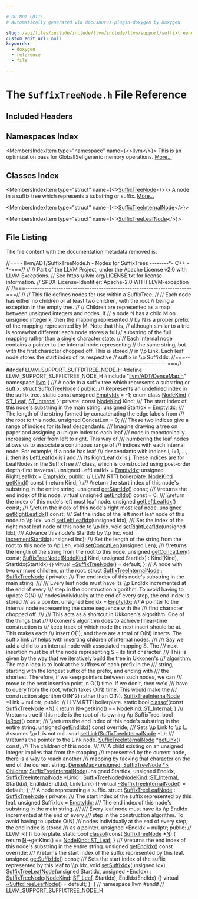 ```yaml
---

# DO NOT EDIT!
# Automatically generated via docusaurus-plugin-doxygen by Doxygen.

slug: /api/files/include/include/llvm/include/llvm/support/suffixtreenode-h
custom_edit_url: null
keywords:
  - doxygen
  - reference
  - file

---
```





# The `SuffixTreeNode.h` File Reference

<DoxygenPage pluginConfig={pluginConfig}>



## Included Headers

<IncludesList>
<IncludesListItem
  filePath="llvm/ADT/DenseMap.h"
  permalink="/docs/api/files/include/include/llvm/include/llvm/adt/densemap-h"
  isLocal="true" />
</IncludesList>

## Namespaces Index

<MembersIndex>

<MembersIndexItem
  type="namespace"
  name={<><a href="/docs/api/namespaces/llvm">llvm</a></>}>
This is an optimization pass for GlobalISel generic memory operations. <a href="/docs/api/namespaces/llvm/#details">More...</a>
</MembersIndexItem>

</MembersIndex>

## Classes Index

<MembersIndex>

<MembersIndexItem
  type="struct"
  name={<><a href="/docs/api/structs/llvm/suffixtreenode">SuffixTreeNode</a></>}>
A node in a suffix tree which represents a substring or suffix. <a href="/docs/api/structs/llvm/suffixtreenode/#details">More...</a>
</MembersIndexItem>

<MembersIndexItem
  type="struct"
  name={<><a href="/docs/api/structs/llvm/suffixtreeinternalnode">SuffixTreeInternalNode</a></>}>
</MembersIndexItem>

<MembersIndexItem
  type="struct"
  name={<><a href="/docs/api/structs/llvm/suffixtreeleafnode">SuffixTreeLeafNode</a></>}>
</MembersIndexItem>

</MembersIndex>


## File Listing

The file content with the documentation metadata removed is:

<ProgramListing>

<Link id="l00001" /><CodeLine lineNumber="1"><Highlight kind="comment">//===- llvm/ADT/SuffixTreeNode.h - Nodes for SuffixTrees --------&#42;- C++ -&#42;-===//</Highlight><Highlight kind="normal"></Highlight></CodeLine>
<Link id="l00002" /><CodeLine lineNumber="2"><Highlight kind="normal"></Highlight><Highlight kind="comment">//</Highlight><Highlight kind="normal"></Highlight></CodeLine>
<Link id="l00003" /><CodeLine lineNumber="3"><Highlight kind="normal"></Highlight><Highlight kind="comment">// Part of the LLVM Project, under the Apache License v2.0 with LLVM Exceptions.</Highlight><Highlight kind="normal"></Highlight></CodeLine>
<Link id="l00004" /><CodeLine lineNumber="4"><Highlight kind="normal"></Highlight><Highlight kind="comment">// See https://llvm.org/LICENSE.txt for license information.</Highlight><Highlight kind="normal"></Highlight></CodeLine>
<Link id="l00005" /><CodeLine lineNumber="5"><Highlight kind="normal"></Highlight><Highlight kind="comment">// SPDX-License-Identifier: Apache-2.0 WITH LLVM-exception</Highlight><Highlight kind="normal"></Highlight></CodeLine>
<Link id="l00006" /><CodeLine lineNumber="6"><Highlight kind="normal"></Highlight><Highlight kind="comment">//</Highlight><Highlight kind="normal"></Highlight></CodeLine>
<Link id="l00007" /><CodeLine lineNumber="7"><Highlight kind="normal"></Highlight><Highlight kind="comment">//===----------------------------------------------------------------------===//</Highlight><Highlight kind="normal"></Highlight></CodeLine>
<Link id="l00008" /><CodeLine lineNumber="8"><Highlight kind="normal"></Highlight><Highlight kind="comment">//</Highlight><Highlight kind="normal"></Highlight></CodeLine>
<Link id="l00009" /><CodeLine lineNumber="9"><Highlight kind="normal"></Highlight><Highlight kind="comment">// This file defines nodes for use within a SuffixTree.</Highlight><Highlight kind="normal"></Highlight></CodeLine>
<Link id="l00010" /><CodeLine lineNumber="10"><Highlight kind="normal"></Highlight><Highlight kind="comment">//</Highlight><Highlight kind="normal"></Highlight></CodeLine>
<Link id="l00011" /><CodeLine lineNumber="11"><Highlight kind="normal"></Highlight><Highlight kind="comment">// Each node has either no children or at least two children, with the root</Highlight><Highlight kind="normal"></Highlight></CodeLine>
<Link id="l00012" /><CodeLine lineNumber="12"><Highlight kind="normal"></Highlight><Highlight kind="comment">// being a exception in the empty tree.</Highlight><Highlight kind="normal"></Highlight></CodeLine>
<Link id="l00013" /><CodeLine lineNumber="13"><Highlight kind="normal"></Highlight><Highlight kind="comment">//</Highlight><Highlight kind="normal"></Highlight></CodeLine>
<Link id="l00014" /><CodeLine lineNumber="14"><Highlight kind="normal"></Highlight><Highlight kind="comment">// Children are represented as a map between unsigned integers and nodes. If</Highlight><Highlight kind="normal"></Highlight></CodeLine>
<Link id="l00015" /><CodeLine lineNumber="15"><Highlight kind="normal"></Highlight><Highlight kind="comment">// a node N has a child M on unsigned integer k, then the mapping represented</Highlight><Highlight kind="normal"></Highlight></CodeLine>
<Link id="l00016" /><CodeLine lineNumber="16"><Highlight kind="normal"></Highlight><Highlight kind="comment">// by N is a proper prefix of the mapping represented by M. Note that this,</Highlight><Highlight kind="normal"></Highlight></CodeLine>
<Link id="l00017" /><CodeLine lineNumber="17"><Highlight kind="normal"></Highlight><Highlight kind="comment">// although similar to a trie is somewhat different: each node stores a full</Highlight><Highlight kind="normal"></Highlight></CodeLine>
<Link id="l00018" /><CodeLine lineNumber="18"><Highlight kind="normal"></Highlight><Highlight kind="comment">// substring of the full mapping rather than a single character state.</Highlight><Highlight kind="normal"></Highlight></CodeLine>
<Link id="l00019" /><CodeLine lineNumber="19"><Highlight kind="normal"></Highlight><Highlight kind="comment">//</Highlight><Highlight kind="normal"></Highlight></CodeLine>
<Link id="l00020" /><CodeLine lineNumber="20"><Highlight kind="normal"></Highlight><Highlight kind="comment">// Each internal node contains a pointer to the internal node representing</Highlight><Highlight kind="normal"></Highlight></CodeLine>
<Link id="l00021" /><CodeLine lineNumber="21"><Highlight kind="normal"></Highlight><Highlight kind="comment">// the same string, but with the first character chopped off. This is stored</Highlight><Highlight kind="normal"></Highlight></CodeLine>
<Link id="l00022" /><CodeLine lineNumber="22"><Highlight kind="normal"></Highlight><Highlight kind="comment">// in \\p Link. Each leaf node stores the start index of its respective</Highlight><Highlight kind="normal"></Highlight></CodeLine>
<Link id="l00023" /><CodeLine lineNumber="23"><Highlight kind="normal"></Highlight><Highlight kind="comment">// suffix in \\p SuffixIdx.</Highlight><Highlight kind="normal"></Highlight></CodeLine>
<Link id="l00024" /><CodeLine lineNumber="24"><Highlight kind="normal"></Highlight><Highlight kind="comment">//===----------------------------------------------------------------------===//</Highlight><Highlight kind="normal"></Highlight></CodeLine>
<Link id="l00025" /><CodeLine lineNumber="25"><Highlight kind="normal"></Highlight></CodeLine>
<Link id="l00026" /><CodeLine lineNumber="26"><Highlight kind="normal"></Highlight><Highlight kind="preprocessor">#ifndef LLVM&#95;SUPPORT&#95;SUFFIXTREE&#95;NODE&#95;H</Highlight><Highlight kind="normal"></Highlight></CodeLine>
<Link id="l00027" /><CodeLine lineNumber="27"><Highlight kind="normal"></Highlight><Highlight kind="preprocessor">#define LLVM&#95;SUPPORT&#95;SUFFIXTREE&#95;NODE&#95;H</Highlight><Highlight kind="normal"></Highlight></CodeLine>
<Link id="l00028" /><CodeLine lineNumber="28"><Highlight kind="normal"></Highlight><Highlight kind="preprocessor">#include &quot;<a href="/docs/api/files/include/include/llvm/include/llvm/adt/densemap-h">llvm/ADT/DenseMap.h</a>&quot;</Highlight><Highlight kind="normal"></Highlight></CodeLine>
<Link id="l00029" /><CodeLine lineNumber="29"><Highlight kind="normal"></Highlight></CodeLine>
<Link id="l00030" /><CodeLine lineNumber="30"><Highlight kind="normal"></Highlight><Highlight kind="keyword">namespace </Highlight><Highlight kind="normal"><a href="/docs/api/namespaces/llvm">llvm</a> &#123;</Highlight></CodeLine>
<Link id="l00031" /><CodeLine lineNumber="31"><Highlight kind="normal"></Highlight><Highlight kind="comment"></Highlight></CodeLine>
<Link id="l00032" /><CodeLine lineNumber="32"><Highlight kind="comment">/// A node in a suffix tree which represents a substring or suffix.</Highlight><Highlight kind="normal"></Highlight></CodeLine>
<Link id="l00033" /><CodeLine lineNumber="33" lineLink="/docs/api/structs/llvm/suffixtreenode"><Highlight kind="normal"></Highlight><Highlight kind="keyword">struct </Highlight><Highlight kind="normal"><a href="/docs/api/structs/llvm/suffixtreenode/#a81101451dd797327456c73527a6e440b">SuffixTreeNode</a> &#123;</Highlight></CodeLine>
<Link id="l00034" /><CodeLine lineNumber="34"><Highlight kind="normal"></Highlight><Highlight kind="keyword">public</Highlight><Highlight kind="normal">:</Highlight><Highlight kind="comment"></Highlight></CodeLine>
<Link id="l00035" /><CodeLine lineNumber="35"><Highlight kind="comment">  /// Represents an undefined index in the suffix tree.</Highlight><Highlight kind="normal"></Highlight></CodeLine>
<Link id="l00036" /><CodeLine lineNumber="36" lineLink="/docs/api/structs/llvm/suffixtreenode/#a9038deca521822084ac798637368c94e"><Highlight kind="normal">  </Highlight><Highlight kind="keyword">static</Highlight><Highlight kind="normal"> </Highlight><Highlight kind="keyword">const</Highlight><Highlight kind="normal"> </Highlight><Highlight kind="keywordtype">unsigned</Highlight><Highlight kind="normal"> <a href="/docs/api/structs/llvm/suffixtreenode/#a9038deca521822084ac798637368c94e">EmptyIdx</a> = -1;</Highlight></CodeLine>
<Link id="l00037" /><CodeLine lineNumber="37" lineLink="/docs/api/structs/llvm/suffixtreenode/#add485021cba74f84f545a03c2deb6db3"><Highlight kind="normal">  </Highlight><Highlight kind="keyword">enum class</Highlight><Highlight kind="normal"> <a href="/docs/api/structs/llvm/suffixtreenode/#add485021cba74f84f545a03c2deb6db3">NodeKind</a> &#123; <a href="/docs/api/structs/llvm/suffixtreenode/#add485021cba74f84f545a03c2deb6db3ad1b1b9b5c752b94811f35b42dd4f48fe">ST&#95;Leaf</a>, <a href="/docs/api/structs/llvm/suffixtreenode/#add485021cba74f84f545a03c2deb6db3a1c5cd656d7af113d4cb72dc8046dc1ad">ST&#95;Internal</a> &#125;;</Highlight></CodeLine>
<Link id="l00038" /><CodeLine lineNumber="38"><Highlight kind="normal"></Highlight></CodeLine>
<Link id="l00039" /><CodeLine lineNumber="39"><Highlight kind="normal"></Highlight><Highlight kind="keyword">private</Highlight><Highlight kind="normal">:</Highlight></CodeLine>
<Link id="l00040" /><CodeLine lineNumber="40"><Highlight kind="normal">  </Highlight><Highlight kind="keyword">const</Highlight><Highlight kind="normal"> <a href="/docs/api/structs/nodekind">NodeKind</a> Kind;</Highlight></CodeLine>
<Link id="l00041" /><CodeLine lineNumber="41"><Highlight kind="normal"></Highlight><Highlight kind="comment"></Highlight></CodeLine>
<Link id="l00042" /><CodeLine lineNumber="42"><Highlight kind="comment">  /// The start index of this node&#39;s substring in the main string.</Highlight><Highlight kind="normal"></Highlight></CodeLine>
<Link id="l00043" /><CodeLine lineNumber="43"><Highlight kind="normal">  </Highlight><Highlight kind="keywordtype">unsigned</Highlight><Highlight kind="normal"> StartIdx = <a href="/docs/api/structs/llvm/suffixtreenode/#a9038deca521822084ac798637368c94e">EmptyIdx</a>;</Highlight></CodeLine>
<Link id="l00044" /><CodeLine lineNumber="44"><Highlight kind="normal"></Highlight><Highlight kind="comment"></Highlight></CodeLine>
<Link id="l00045" /><CodeLine lineNumber="45"><Highlight kind="comment">  /// The length of the string formed by concatenating the edge labels from</Highlight></CodeLine>
<Link id="l00046" /><CodeLine lineNumber="46"><Highlight kind="comment">  /// the root to this node.</Highlight><Highlight kind="normal"></Highlight></CodeLine>
<Link id="l00047" /><CodeLine lineNumber="47"><Highlight kind="normal">  </Highlight><Highlight kind="keywordtype">unsigned</Highlight><Highlight kind="normal"> ConcatLen = 0;</Highlight></CodeLine>
<Link id="l00048" /><CodeLine lineNumber="48"><Highlight kind="normal"></Highlight><Highlight kind="comment"></Highlight></CodeLine>
<Link id="l00049" /><CodeLine lineNumber="49"><Highlight kind="comment">  /// These two indices give a range of indices for its leaf descendants.</Highlight></CodeLine>
<Link id="l00050" /><CodeLine lineNumber="50"><Highlight kind="comment">  /// Imagine drawing a tree on paper and assigning a unique index to each leaf</Highlight></CodeLine>
<Link id="l00051" /><CodeLine lineNumber="51"><Highlight kind="comment">  /// node in monotonically increasing order from left to right. This way of</Highlight></CodeLine>
<Link id="l00052" /><CodeLine lineNumber="52"><Highlight kind="comment">  /// numbering the leaf nodes allows us to associate a continuous range of</Highlight></CodeLine>
<Link id="l00053" /><CodeLine lineNumber="53"><Highlight kind="comment">  /// indices with each internal node. For example, if a node has leaf</Highlight></CodeLine>
<Link id="l00054" /><CodeLine lineNumber="54"><Highlight kind="comment">  /// descendants with indices i, i+1, ..., j, then its LeftLeafIdx is i and</Highlight></CodeLine>
<Link id="l00055" /><CodeLine lineNumber="55"><Highlight kind="comment">  /// its RightLeafIdx is j. These indices are for LeafNodes in the SuffixTree</Highlight></CodeLine>
<Link id="l00056" /><CodeLine lineNumber="56"><Highlight kind="comment">  /// class, which is constructed using post-order depth-first traversal.</Highlight><Highlight kind="normal"></Highlight></CodeLine>
<Link id="l00057" /><CodeLine lineNumber="57"><Highlight kind="normal">  </Highlight><Highlight kind="keywordtype">unsigned</Highlight><Highlight kind="normal"> LeftLeafIdx = <a href="/docs/api/structs/llvm/suffixtreenode/#a9038deca521822084ac798637368c94e">EmptyIdx</a>;</Highlight></CodeLine>
<Link id="l00058" /><CodeLine lineNumber="58"><Highlight kind="normal">  </Highlight><Highlight kind="keywordtype">unsigned</Highlight><Highlight kind="normal"> RightLeafIdx = <a href="/docs/api/structs/llvm/suffixtreenode/#a9038deca521822084ac798637368c94e">EmptyIdx</a>;</Highlight></CodeLine>
<Link id="l00059" /><CodeLine lineNumber="59"><Highlight kind="normal"></Highlight></CodeLine>
<Link id="l00060" /><CodeLine lineNumber="60"><Highlight kind="normal"></Highlight><Highlight kind="keyword">public</Highlight><Highlight kind="normal">:</Highlight></CodeLine>
<Link id="l00061" /><CodeLine lineNumber="61"><Highlight kind="normal">  </Highlight><Highlight kind="comment">// LLVM RTTI boilerplate.</Highlight><Highlight kind="normal"></Highlight></CodeLine>
<Link id="l00062" /><CodeLine lineNumber="62" lineLink="/docs/api/structs/llvm/suffixtreenode/#a29aabba4cb1896a6fe8105e057f01d91"><Highlight kind="normal">  <a href="/docs/api/structs/llvm/suffixtreenode/#add485021cba74f84f545a03c2deb6db3">NodeKind</a> <a href="/docs/api/structs/llvm/suffixtreenode/#a29aabba4cb1896a6fe8105e057f01d91">getKind</a>()</Highlight><Highlight kind="keyword"> const </Highlight><Highlight kind="normal">&#123; </Highlight><Highlight kind="keywordflow">return</Highlight><Highlight kind="normal"> Kind; &#125;</Highlight></CodeLine>
<Link id="l00063" /><CodeLine lineNumber="63"><Highlight kind="normal"></Highlight><Highlight kind="comment"></Highlight></CodeLine>
<Link id="l00064" /><CodeLine lineNumber="64"><Highlight kind="comment">  /// \\return the start index of this node&#39;s substring in the entire string.</Highlight><Highlight kind="normal"></Highlight></CodeLine>
<Link id="l00065" /><CodeLine lineNumber="65"><Highlight kind="normal">  </Highlight><Highlight kind="keywordtype">unsigned</Highlight><Highlight kind="normal"> <a href="/docs/api/structs/llvm/suffixtreenode/#a9275db494732cf0988a1547c93420de2">getStartIdx</a>() </Highlight><Highlight kind="keyword">const</Highlight><Highlight kind="normal">;</Highlight></CodeLine>
<Link id="l00066" /><CodeLine lineNumber="66"><Highlight kind="normal"></Highlight><Highlight kind="comment"></Highlight></CodeLine>
<Link id="l00067" /><CodeLine lineNumber="67"><Highlight kind="comment">  /// \\returns the end index of this node.</Highlight><Highlight kind="normal"></Highlight></CodeLine>
<Link id="l00068" /><CodeLine lineNumber="68" lineLink="/docs/api/structs/llvm/suffixtreenode/#ad90024f4af921f97f605e44d44ce9f75"><Highlight kind="normal">  </Highlight><Highlight kind="keyword">virtual</Highlight><Highlight kind="normal"> </Highlight><Highlight kind="keywordtype">unsigned</Highlight><Highlight kind="normal"> <a href="/docs/api/structs/llvm/suffixtreenode/#ad90024f4af921f97f605e44d44ce9f75">getEndIdx</a>() </Highlight><Highlight kind="keyword">const</Highlight><Highlight kind="normal"> = 0;</Highlight></CodeLine>
<Link id="l00069" /><CodeLine lineNumber="69"><Highlight kind="normal"></Highlight><Highlight kind="comment"></Highlight></CodeLine>
<Link id="l00070" /><CodeLine lineNumber="70"><Highlight kind="comment">  /// \\return the index of this node&#39;s left most leaf node.</Highlight><Highlight kind="normal"></Highlight></CodeLine>
<Link id="l00071" /><CodeLine lineNumber="71"><Highlight kind="normal">  </Highlight><Highlight kind="keywordtype">unsigned</Highlight><Highlight kind="normal"> <a href="/docs/api/structs/llvm/suffixtreenode/#a313f5d2a493bd19ab5f45bb7bc75ec1b">getLeftLeafIdx</a>() </Highlight><Highlight kind="keyword">const</Highlight><Highlight kind="normal">;</Highlight></CodeLine>
<Link id="l00072" /><CodeLine lineNumber="72"><Highlight kind="normal"></Highlight><Highlight kind="comment"></Highlight></CodeLine>
<Link id="l00073" /><CodeLine lineNumber="73"><Highlight kind="comment">  /// \\return the index of this node&#39;s right most leaf node.</Highlight><Highlight kind="normal"></Highlight></CodeLine>
<Link id="l00074" /><CodeLine lineNumber="74"><Highlight kind="normal">  </Highlight><Highlight kind="keywordtype">unsigned</Highlight><Highlight kind="normal"> <a href="/docs/api/structs/llvm/suffixtreenode/#a746c7e9598d369801d5d5de0bc9797ff">getRightLeafIdx</a>() </Highlight><Highlight kind="keyword">const</Highlight><Highlight kind="normal">;</Highlight></CodeLine>
<Link id="l00075" /><CodeLine lineNumber="75"><Highlight kind="normal"></Highlight><Highlight kind="comment"></Highlight></CodeLine>
<Link id="l00076" /><CodeLine lineNumber="76"><Highlight kind="comment">  /// Set the index of the left most leaf node of this node to \\p Idx.</Highlight><Highlight kind="normal"></Highlight></CodeLine>
<Link id="l00077" /><CodeLine lineNumber="77"><Highlight kind="normal">  </Highlight><Highlight kind="keywordtype">void</Highlight><Highlight kind="normal"> <a href="/docs/api/structs/llvm/suffixtreenode/#abb4b3d19d24fb4fbc75f79f39b2e1d1d">setLeftLeafIdx</a>(</Highlight><Highlight kind="keywordtype">unsigned</Highlight><Highlight kind="normal"> Idx);</Highlight></CodeLine>
<Link id="l00078" /><CodeLine lineNumber="78"><Highlight kind="normal"></Highlight><Highlight kind="comment"></Highlight></CodeLine>
<Link id="l00079" /><CodeLine lineNumber="79"><Highlight kind="comment">  /// Set the index of the right most leaf node of this node to \\p Idx.</Highlight><Highlight kind="normal"></Highlight></CodeLine>
<Link id="l00080" /><CodeLine lineNumber="80"><Highlight kind="normal">  </Highlight><Highlight kind="keywordtype">void</Highlight><Highlight kind="normal"> <a href="/docs/api/structs/llvm/suffixtreenode/#a7a4339e85622b27800a2377f11bac448">setRightLeafIdx</a>(</Highlight><Highlight kind="keywordtype">unsigned</Highlight><Highlight kind="normal"> Idx);</Highlight></CodeLine>
<Link id="l00081" /><CodeLine lineNumber="81"><Highlight kind="normal"></Highlight><Highlight kind="comment"></Highlight></CodeLine>
<Link id="l00082" /><CodeLine lineNumber="82"><Highlight kind="comment">  /// Advance this node&#39;s StartIdx by \\p Inc.</Highlight><Highlight kind="normal"></Highlight></CodeLine>
<Link id="l00083" /><CodeLine lineNumber="83"><Highlight kind="normal">  </Highlight><Highlight kind="keywordtype">void</Highlight><Highlight kind="normal"> <a href="/docs/api/structs/llvm/suffixtreenode/#a0d2939d64e268faf36ff88c09d1a59ec">incrementStartIdx</a>(</Highlight><Highlight kind="keywordtype">unsigned</Highlight><Highlight kind="normal"> Inc);</Highlight></CodeLine>
<Link id="l00084" /><CodeLine lineNumber="84"><Highlight kind="normal"></Highlight><Highlight kind="comment"></Highlight></CodeLine>
<Link id="l00085" /><CodeLine lineNumber="85"><Highlight kind="comment">  /// Set the length of the string from the root to this node to \\p Len.</Highlight><Highlight kind="normal"></Highlight></CodeLine>
<Link id="l00086" /><CodeLine lineNumber="86"><Highlight kind="normal">  </Highlight><Highlight kind="keywordtype">void</Highlight><Highlight kind="normal"> <a href="/docs/api/structs/llvm/suffixtreenode/#a2a059f8fe4042aa575b538abdb731392">setConcatLen</a>(</Highlight><Highlight kind="keywordtype">unsigned</Highlight><Highlight kind="normal"> Len);</Highlight></CodeLine>
<Link id="l00087" /><CodeLine lineNumber="87"><Highlight kind="normal"></Highlight><Highlight kind="comment"></Highlight></CodeLine>
<Link id="l00088" /><CodeLine lineNumber="88"><Highlight kind="comment">  /// \\returns the length of the string from the root to this node.</Highlight><Highlight kind="normal"></Highlight></CodeLine>
<Link id="l00089" /><CodeLine lineNumber="89"><Highlight kind="normal">  </Highlight><Highlight kind="keywordtype">unsigned</Highlight><Highlight kind="normal"> <a href="/docs/api/structs/llvm/suffixtreenode/#a8223ad595580e9b1004f565a43ba4c20">getConcatLen</a>() </Highlight><Highlight kind="keyword">const</Highlight><Highlight kind="normal">;</Highlight></CodeLine>
<Link id="l00090" /><CodeLine lineNumber="90"><Highlight kind="normal"></Highlight></CodeLine>
<Link id="l00091" /><CodeLine lineNumber="91" lineLink="/docs/api/structs/llvm/suffixtreenode/#a81101451dd797327456c73527a6e440b"><Highlight kind="normal">  <a href="/docs/api/structs/llvm/suffixtreenode/#a81101451dd797327456c73527a6e440b">SuffixTreeNode</a>(<a href="/docs/api/structs/llvm/suffixtreenode/#add485021cba74f84f545a03c2deb6db3">NodeKind</a> Kind, </Highlight><Highlight kind="keywordtype">unsigned</Highlight><Highlight kind="normal"> StartIdx)</Highlight></CodeLine>
<Link id="l00092" /><CodeLine lineNumber="92"><Highlight kind="normal">      : Kind(Kind), StartIdx(StartIdx) &#123;&#125;</Highlight></CodeLine>
<Link id="l00093" /><CodeLine lineNumber="93" lineLink="/docs/api/structs/llvm/suffixtreenode/#a67c39a86a8a3f647d11979a1673a5df5"><Highlight kind="normal">  </Highlight><Highlight kind="keyword">virtual</Highlight><Highlight kind="normal"> <a href="/docs/api/structs/llvm/suffixtreenode/#a67c39a86a8a3f647d11979a1673a5df5">~SuffixTreeNode</a>() = </Highlight><Highlight kind="keywordflow">default</Highlight><Highlight kind="normal">;</Highlight></CodeLine>
<Link id="l00094" /><CodeLine lineNumber="94"><Highlight kind="normal">&#125;;</Highlight></CodeLine>
<Link id="l00095" /><CodeLine lineNumber="95"><Highlight kind="normal"></Highlight></CodeLine>
<Link id="l00096" /><CodeLine lineNumber="96"><Highlight kind="normal"></Highlight><Highlight kind="comment">// A node with two or more children, or the root.</Highlight><Highlight kind="normal"></Highlight></CodeLine>
<Link id="l00097" /><CodeLine lineNumber="97" lineLink="/docs/api/structs/llvm/suffixtreeinternalnode"><Highlight kind="normal"></Highlight><Highlight kind="keyword">struct </Highlight><Highlight kind="normal"><a href="/docs/api/structs/llvm/suffixtreeinternalnode/#aee4f3eefe02d5d475ffb06b54b7da9ed">SuffixTreeInternalNode</a> : <a href="/docs/api/structs/llvm/suffixtreenode/#a81101451dd797327456c73527a6e440b">SuffixTreeNode</a> &#123;</Highlight></CodeLine>
<Link id="l00098" /><CodeLine lineNumber="98"><Highlight kind="normal"></Highlight><Highlight kind="keyword">private</Highlight><Highlight kind="normal">:</Highlight><Highlight kind="comment"></Highlight></CodeLine>
<Link id="l00099" /><CodeLine lineNumber="99"><Highlight kind="comment">  /// The end index of this node&#39;s substring in the main string.</Highlight></CodeLine>
<Link id="l00100" /><CodeLine lineNumber="100"><Highlight kind="comment">  ///</Highlight></CodeLine>
<Link id="l00101" /><CodeLine lineNumber="101"><Highlight kind="comment">  /// Every leaf node must have its \\p EndIdx incremented at the end of every</Highlight></CodeLine>
<Link id="l00102" /><CodeLine lineNumber="102"><Highlight kind="comment">  /// step in the construction algorithm. To avoid having to update O(N)</Highlight></CodeLine>
<Link id="l00103" /><CodeLine lineNumber="103"><Highlight kind="comment">  /// nodes individually at the end of every step, the end index is stored</Highlight></CodeLine>
<Link id="l00104" /><CodeLine lineNumber="104"><Highlight kind="comment">  /// as a pointer.</Highlight><Highlight kind="normal"></Highlight></CodeLine>
<Link id="l00105" /><CodeLine lineNumber="105"><Highlight kind="normal">  </Highlight><Highlight kind="keywordtype">unsigned</Highlight><Highlight kind="normal"> EndIdx = <a href="/docs/api/structs/llvm/suffixtreenode/#a9038deca521822084ac798637368c94e">EmptyIdx</a>;</Highlight></CodeLine>
<Link id="l00106" /><CodeLine lineNumber="106"><Highlight kind="normal"></Highlight><Highlight kind="comment"></Highlight></CodeLine>
<Link id="l00107" /><CodeLine lineNumber="107"><Highlight kind="comment">  /// A pointer to the internal node representing the same sequence with the</Highlight></CodeLine>
<Link id="l00108" /><CodeLine lineNumber="108"><Highlight kind="comment">  /// first character chopped off.</Highlight></CodeLine>
<Link id="l00109" /><CodeLine lineNumber="109"><Highlight kind="comment">  ///</Highlight></CodeLine>
<Link id="l00110" /><CodeLine lineNumber="110"><Highlight kind="comment">  /// This acts as a shortcut in Ukkonen&#39;s algorithm. One of the things that</Highlight></CodeLine>
<Link id="l00111" /><CodeLine lineNumber="111"><Highlight kind="comment">  /// Ukkonen&#39;s algorithm does to achieve linear-time construction is</Highlight></CodeLine>
<Link id="l00112" /><CodeLine lineNumber="112"><Highlight kind="comment">  /// keep track of which node the next insert should be at. This makes each</Highlight></CodeLine>
<Link id="l00113" /><CodeLine lineNumber="113"><Highlight kind="comment">  /// insert O(1), and there are a total of O(N) inserts. The suffix link</Highlight></CodeLine>
<Link id="l00114" /><CodeLine lineNumber="114"><Highlight kind="comment">  /// helps with inserting children of internal nodes.</Highlight></CodeLine>
<Link id="l00115" /><CodeLine lineNumber="115"><Highlight kind="comment">  ///</Highlight></CodeLine>
<Link id="l00116" /><CodeLine lineNumber="116"><Highlight kind="comment">  /// Say we add a child to an internal node with associated mapping S. The</Highlight></CodeLine>
<Link id="l00117" /><CodeLine lineNumber="117"><Highlight kind="comment">  /// next insertion must be at the node representing S - its first character.</Highlight></CodeLine>
<Link id="l00118" /><CodeLine lineNumber="118"><Highlight kind="comment">  /// This is given by the way that we iteratively build the tree in Ukkonen&#39;s</Highlight></CodeLine>
<Link id="l00119" /><CodeLine lineNumber="119"><Highlight kind="comment">  /// algorithm. The main idea is to look at the suffixes of each prefix in the</Highlight></CodeLine>
<Link id="l00120" /><CodeLine lineNumber="120"><Highlight kind="comment">  /// string, starting with the longest suffix of the prefix, and ending with</Highlight></CodeLine>
<Link id="l00121" /><CodeLine lineNumber="121"><Highlight kind="comment">  /// the shortest. Therefore, if we keep pointers between such nodes, we can</Highlight></CodeLine>
<Link id="l00122" /><CodeLine lineNumber="122"><Highlight kind="comment">  /// move to the next insertion point in O(1) time. If we don&#39;t, then we&#39;d</Highlight></CodeLine>
<Link id="l00123" /><CodeLine lineNumber="123"><Highlight kind="comment">  /// have to query from the root, which takes O(N) time. This would make the</Highlight></CodeLine>
<Link id="l00124" /><CodeLine lineNumber="124"><Highlight kind="comment">  /// construction algorithm O(N^2) rather than O(N).</Highlight><Highlight kind="normal"></Highlight></CodeLine>
<Link id="l00125" /><CodeLine lineNumber="125"><Highlight kind="normal">  <a href="/docs/api/structs/llvm/suffixtreeinternalnode/#aee4f3eefe02d5d475ffb06b54b7da9ed">SuffixTreeInternalNode</a> &#42;Link = </Highlight><Highlight kind="keyword">nullptr</Highlight><Highlight kind="normal">;</Highlight></CodeLine>
<Link id="l00126" /><CodeLine lineNumber="126"><Highlight kind="normal"></Highlight></CodeLine>
<Link id="l00127" /><CodeLine lineNumber="127"><Highlight kind="normal"></Highlight><Highlight kind="keyword">public</Highlight><Highlight kind="normal">:</Highlight></CodeLine>
<Link id="l00128" /><CodeLine lineNumber="128"><Highlight kind="normal">  </Highlight><Highlight kind="comment">// LLVM RTTI boilerplate.</Highlight><Highlight kind="normal"></Highlight></CodeLine>
<Link id="l00129" /><CodeLine lineNumber="129" lineLink="/docs/api/structs/llvm/suffixtreeinternalnode/#a945ed42e87aca83910a3f79960d00eb7"><Highlight kind="normal">  </Highlight><Highlight kind="keyword">static</Highlight><Highlight kind="normal"> </Highlight><Highlight kind="keywordtype">bool</Highlight><Highlight kind="normal"> <a href="/docs/api/structs/llvm/suffixtreeinternalnode/#a945ed42e87aca83910a3f79960d00eb7">classof</a>(</Highlight><Highlight kind="keyword">const</Highlight><Highlight kind="normal"> <a href="/docs/api/structs/llvm/suffixtreenode/#a81101451dd797327456c73527a6e440b">SuffixTreeNode</a> &#42;<a href="/docs/api/files/lib/lib/support/regcomp-c/#a0240ac851181b84ac374872dc5434ee4">N</a>) &#123;</Highlight></CodeLine>
<Link id="l00130" /><CodeLine lineNumber="130"><Highlight kind="normal">    </Highlight><Highlight kind="keywordflow">return</Highlight><Highlight kind="normal"> <a href="/docs/api/files/lib/lib/support/regcomp-c/#a0240ac851181b84ac374872dc5434ee4">N</a>-&gt;getKind() == <a href="/docs/api/structs/llvm/suffixtreenode/#add485021cba74f84f545a03c2deb6db3a1c5cd656d7af113d4cb72dc8046dc1ad">NodeKind::ST&#95;Internal</a>;</Highlight></CodeLine>
<Link id="l00131" /><CodeLine lineNumber="131"><Highlight kind="normal">  &#125;</Highlight></CodeLine>
<Link id="l00132" /><CodeLine lineNumber="132"><Highlight kind="normal"></Highlight><Highlight kind="comment"></Highlight></CodeLine>
<Link id="l00133" /><CodeLine lineNumber="133"><Highlight kind="comment">  /// \\returns true if this node is the root of its owning \\p SuffixTree.</Highlight><Highlight kind="normal"></Highlight></CodeLine>
<Link id="l00134" /><CodeLine lineNumber="134"><Highlight kind="normal">  </Highlight><Highlight kind="keywordtype">bool</Highlight><Highlight kind="normal"> <a href="/docs/api/structs/llvm/suffixtreeinternalnode/#a05b664c3b910cb6d5cda2ba6b83b759c">isRoot</a>() </Highlight><Highlight kind="keyword">const</Highlight><Highlight kind="normal">;</Highlight></CodeLine>
<Link id="l00135" /><CodeLine lineNumber="135"><Highlight kind="normal"></Highlight><Highlight kind="comment"></Highlight></CodeLine>
<Link id="l00136" /><CodeLine lineNumber="136"><Highlight kind="comment">  /// \\returns the end index of this node&#39;s substring in the entire string.</Highlight><Highlight kind="normal"></Highlight></CodeLine>
<Link id="l00137" /><CodeLine lineNumber="137"><Highlight kind="normal">  </Highlight><Highlight kind="keywordtype">unsigned</Highlight><Highlight kind="normal"> <a href="/docs/api/structs/llvm/suffixtreeinternalnode/#ac38ddb7b7fb273fb64379c661efaf974">getEndIdx</a>() </Highlight><Highlight kind="keyword">const override</Highlight><Highlight kind="normal">;</Highlight></CodeLine>
<Link id="l00138" /><CodeLine lineNumber="138"><Highlight kind="normal"></Highlight><Highlight kind="comment"></Highlight></CodeLine>
<Link id="l00139" /><CodeLine lineNumber="139"><Highlight kind="comment">  /// Sets \\p Link to \\p L. Assumes \\p L is not null.</Highlight><Highlight kind="normal"></Highlight></CodeLine>
<Link id="l00140" /><CodeLine lineNumber="140"><Highlight kind="normal">  </Highlight><Highlight kind="keywordtype">void</Highlight><Highlight kind="normal"> <a href="/docs/api/structs/llvm/suffixtreeinternalnode/#ae53280c72c15c2777d813369d19d4868">setLink</a>(<a href="/docs/api/structs/llvm/suffixtreeinternalnode">SuffixTreeInternalNode</a> &#42;L);</Highlight></CodeLine>
<Link id="l00141" /><CodeLine lineNumber="141"><Highlight kind="normal"></Highlight><Highlight kind="comment"></Highlight></CodeLine>
<Link id="l00142" /><CodeLine lineNumber="142"><Highlight kind="comment">  /// \\returns the pointer to the Link node.</Highlight><Highlight kind="normal"></Highlight></CodeLine>
<Link id="l00143" /><CodeLine lineNumber="143"><Highlight kind="normal">  <a href="/docs/api/structs/llvm/suffixtreeinternalnode">SuffixTreeInternalNode</a> &#42;<a href="/docs/api/structs/llvm/suffixtreeinternalnode/#aa3ef8294e550ab22ebf4335773828603">getLink</a>() </Highlight><Highlight kind="keyword">const</Highlight><Highlight kind="normal">;</Highlight></CodeLine>
<Link id="l00144" /><CodeLine lineNumber="144"><Highlight kind="normal"></Highlight><Highlight kind="comment"></Highlight></CodeLine>
<Link id="l00145" /><CodeLine lineNumber="145"><Highlight kind="comment">  /// The children of this node.</Highlight></CodeLine>
<Link id="l00146" /><CodeLine lineNumber="146"><Highlight kind="comment">  ///</Highlight></CodeLine>
<Link id="l00147" /><CodeLine lineNumber="147"><Highlight kind="comment">  /// A child existing on an unsigned integer implies that from the mapping</Highlight></CodeLine>
<Link id="l00148" /><CodeLine lineNumber="148"><Highlight kind="comment">  /// represented by the current node, there is a way to reach another</Highlight></CodeLine>
<Link id="l00149" /><CodeLine lineNumber="149"><Highlight kind="comment">  /// mapping by tacking that character on the end of the current string.</Highlight><Highlight kind="normal"></Highlight></CodeLine>
<Link id="l00150" /><CodeLine lineNumber="150" lineLink="/docs/api/structs/llvm/suffixtreeinternalnode/#a244b1a8b6c26960faf2663376005ca7a"><Highlight kind="normal">  <a href="/docs/api/classes/llvm/densemap">DenseMap&lt;unsigned, SuffixTreeNode &#42;&gt;</a> <a href="/docs/api/structs/llvm/suffixtreeinternalnode/#a244b1a8b6c26960faf2663376005ca7a">Children</a>;</Highlight></CodeLine>
<Link id="l00151" /><CodeLine lineNumber="151"><Highlight kind="normal"></Highlight></CodeLine>
<Link id="l00152" /><CodeLine lineNumber="152" lineLink="/docs/api/structs/llvm/suffixtreeinternalnode/#aee4f3eefe02d5d475ffb06b54b7da9ed"><Highlight kind="normal">  <a href="/docs/api/structs/llvm/suffixtreeinternalnode/#aee4f3eefe02d5d475ffb06b54b7da9ed">SuffixTreeInternalNode</a>(</Highlight><Highlight kind="keywordtype">unsigned</Highlight><Highlight kind="normal"> StartIdx, </Highlight><Highlight kind="keywordtype">unsigned</Highlight><Highlight kind="normal"> EndIdx,</Highlight></CodeLine>
<Link id="l00153" /><CodeLine lineNumber="153"><Highlight kind="normal">                         <a href="/docs/api/structs/llvm/suffixtreeinternalnode/#aee4f3eefe02d5d475ffb06b54b7da9ed">SuffixTreeInternalNode</a> &#42;Link)</Highlight></CodeLine>
<Link id="l00154" /><CodeLine lineNumber="154"><Highlight kind="normal">      : <a href="/docs/api/structs/llvm/suffixtreenode/#a81101451dd797327456c73527a6e440b">SuffixTreeNode</a>(<a href="/docs/api/structs/llvm/suffixtreenode/#add485021cba74f84f545a03c2deb6db3">NodeKind</a>::<a href="/docs/api/structs/llvm/suffixtreenode/#add485021cba74f84f545a03c2deb6db3a1c5cd656d7af113d4cb72dc8046dc1ad">ST&#95;Internal</a>, StartIdx), EndIdx(EndIdx),</Highlight></CodeLine>
<Link id="l00155" /><CodeLine lineNumber="155"><Highlight kind="normal">        Link(Link) &#123;&#125;</Highlight></CodeLine>
<Link id="l00156" /><CodeLine lineNumber="156"><Highlight kind="normal"></Highlight></CodeLine>
<Link id="l00157" /><CodeLine lineNumber="157" lineLink="/docs/api/structs/llvm/suffixtreeinternalnode/#a386252d96ddabf55ee27a621cdfaebd8"><Highlight kind="normal">  </Highlight><Highlight kind="keyword">virtual</Highlight><Highlight kind="normal"> <a href="/docs/api/structs/llvm/suffixtreeinternalnode/#a386252d96ddabf55ee27a621cdfaebd8">~SuffixTreeInternalNode</a>() = </Highlight><Highlight kind="keywordflow">default</Highlight><Highlight kind="normal">;</Highlight></CodeLine>
<Link id="l00158" /><CodeLine lineNumber="158"><Highlight kind="normal">&#125;;</Highlight></CodeLine>
<Link id="l00159" /><CodeLine lineNumber="159"><Highlight kind="normal"></Highlight></CodeLine>
<Link id="l00160" /><CodeLine lineNumber="160"><Highlight kind="normal"></Highlight><Highlight kind="comment">// A node representing a suffix.</Highlight><Highlight kind="normal"></Highlight></CodeLine>
<Link id="l00161" /><CodeLine lineNumber="161" lineLink="/docs/api/structs/llvm/suffixtreeleafnode"><Highlight kind="normal"></Highlight><Highlight kind="keyword">struct </Highlight><Highlight kind="normal"><a href="/docs/api/structs/llvm/suffixtreeleafnode/#af5c90c6f297ac5c895a657cc9f09a948">SuffixTreeLeafNode</a> : <a href="/docs/api/structs/llvm/suffixtreenode/#a81101451dd797327456c73527a6e440b">SuffixTreeNode</a> &#123;</Highlight></CodeLine>
<Link id="l00162" /><CodeLine lineNumber="162"><Highlight kind="normal"></Highlight><Highlight kind="keyword">private</Highlight><Highlight kind="normal">:</Highlight><Highlight kind="comment"></Highlight></CodeLine>
<Link id="l00163" /><CodeLine lineNumber="163"><Highlight kind="comment">  /// The start index of the suffix represented by this leaf.</Highlight><Highlight kind="normal"></Highlight></CodeLine>
<Link id="l00164" /><CodeLine lineNumber="164"><Highlight kind="normal">  </Highlight><Highlight kind="keywordtype">unsigned</Highlight><Highlight kind="normal"> SuffixIdx = <a href="/docs/api/structs/llvm/suffixtreenode/#a9038deca521822084ac798637368c94e">EmptyIdx</a>;</Highlight></CodeLine>
<Link id="l00165" /><CodeLine lineNumber="165"><Highlight kind="normal"></Highlight><Highlight kind="comment"></Highlight></CodeLine>
<Link id="l00166" /><CodeLine lineNumber="166"><Highlight kind="comment">  /// The end index of this node&#39;s substring in the main string.</Highlight></CodeLine>
<Link id="l00167" /><CodeLine lineNumber="167"><Highlight kind="comment">  ///</Highlight></CodeLine>
<Link id="l00168" /><CodeLine lineNumber="168"><Highlight kind="comment">  /// Every leaf node must have its \\p EndIdx incremented at the end of every</Highlight></CodeLine>
<Link id="l00169" /><CodeLine lineNumber="169"><Highlight kind="comment">  /// step in the construction algorithm. To avoid having to update O(N)</Highlight></CodeLine>
<Link id="l00170" /><CodeLine lineNumber="170"><Highlight kind="comment">  /// nodes individually at the end of every step, the end index is stored</Highlight></CodeLine>
<Link id="l00171" /><CodeLine lineNumber="171"><Highlight kind="comment">  /// as a pointer.</Highlight><Highlight kind="normal"></Highlight></CodeLine>
<Link id="l00172" /><CodeLine lineNumber="172"><Highlight kind="normal">  </Highlight><Highlight kind="keywordtype">unsigned</Highlight><Highlight kind="normal"> &#42;EndIdx = </Highlight><Highlight kind="keyword">nullptr</Highlight><Highlight kind="normal">;</Highlight></CodeLine>
<Link id="l00173" /><CodeLine lineNumber="173"><Highlight kind="normal"></Highlight></CodeLine>
<Link id="l00174" /><CodeLine lineNumber="174"><Highlight kind="normal"></Highlight><Highlight kind="keyword">public</Highlight><Highlight kind="normal">:</Highlight></CodeLine>
<Link id="l00175" /><CodeLine lineNumber="175"><Highlight kind="normal">  </Highlight><Highlight kind="comment">// LLVM RTTI boilerplate.</Highlight><Highlight kind="normal"></Highlight></CodeLine>
<Link id="l00176" /><CodeLine lineNumber="176" lineLink="/docs/api/structs/llvm/suffixtreeleafnode/#aad2e2f2432231920dd40153553db08fd"><Highlight kind="normal">  </Highlight><Highlight kind="keyword">static</Highlight><Highlight kind="normal"> </Highlight><Highlight kind="keywordtype">bool</Highlight><Highlight kind="normal"> <a href="/docs/api/structs/llvm/suffixtreeleafnode/#aad2e2f2432231920dd40153553db08fd">classof</a>(</Highlight><Highlight kind="keyword">const</Highlight><Highlight kind="normal"> <a href="/docs/api/structs/llvm/suffixtreenode/#a81101451dd797327456c73527a6e440b">SuffixTreeNode</a> &#42;<a href="/docs/api/files/lib/lib/support/regcomp-c/#a0240ac851181b84ac374872dc5434ee4">N</a>) &#123;</Highlight></CodeLine>
<Link id="l00177" /><CodeLine lineNumber="177"><Highlight kind="normal">    </Highlight><Highlight kind="keywordflow">return</Highlight><Highlight kind="normal"> <a href="/docs/api/files/lib/lib/support/regcomp-c/#a0240ac851181b84ac374872dc5434ee4">N</a>-&gt;getKind() == <a href="/docs/api/structs/llvm/suffixtreenode/#add485021cba74f84f545a03c2deb6db3ad1b1b9b5c752b94811f35b42dd4f48fe">NodeKind::ST&#95;Leaf</a>;</Highlight></CodeLine>
<Link id="l00178" /><CodeLine lineNumber="178"><Highlight kind="normal">  &#125;</Highlight></CodeLine>
<Link id="l00179" /><CodeLine lineNumber="179"><Highlight kind="normal"></Highlight><Highlight kind="comment"></Highlight></CodeLine>
<Link id="l00180" /><CodeLine lineNumber="180"><Highlight kind="comment">  /// \\returns the end index of this node&#39;s substring in the entire string.</Highlight><Highlight kind="normal"></Highlight></CodeLine>
<Link id="l00181" /><CodeLine lineNumber="181"><Highlight kind="normal">  </Highlight><Highlight kind="keywordtype">unsigned</Highlight><Highlight kind="normal"> <a href="/docs/api/structs/llvm/suffixtreeleafnode/#a6b20d19ce30a9412c26c8d7fed82b170">getEndIdx</a>() </Highlight><Highlight kind="keyword">const override</Highlight><Highlight kind="normal">;</Highlight></CodeLine>
<Link id="l00182" /><CodeLine lineNumber="182"><Highlight kind="normal"></Highlight><Highlight kind="comment"></Highlight></CodeLine>
<Link id="l00183" /><CodeLine lineNumber="183"><Highlight kind="comment">  /// \\returns the start index of the suffix represented by this leaf.</Highlight><Highlight kind="normal"></Highlight></CodeLine>
<Link id="l00184" /><CodeLine lineNumber="184"><Highlight kind="normal">  </Highlight><Highlight kind="keywordtype">unsigned</Highlight><Highlight kind="normal"> <a href="/docs/api/structs/llvm/suffixtreeleafnode/#ad877afa2a5d100e00f8dfa3e91390c4c">getSuffixIdx</a>() </Highlight><Highlight kind="keyword">const</Highlight><Highlight kind="normal">;</Highlight></CodeLine>
<Link id="l00185" /><CodeLine lineNumber="185"><Highlight kind="normal"></Highlight><Highlight kind="comment"></Highlight></CodeLine>
<Link id="l00186" /><CodeLine lineNumber="186"><Highlight kind="comment">  /// Sets the start index of the suffix represented by this leaf to \\p Idx.</Highlight><Highlight kind="normal"></Highlight></CodeLine>
<Link id="l00187" /><CodeLine lineNumber="187"><Highlight kind="normal">  </Highlight><Highlight kind="keywordtype">void</Highlight><Highlight kind="normal"> <a href="/docs/api/structs/llvm/suffixtreeleafnode/#a30d89a175df4fd78a227ce45d3a72dae">setSuffixIdx</a>(</Highlight><Highlight kind="keywordtype">unsigned</Highlight><Highlight kind="normal"> Idx);</Highlight></CodeLine>
<Link id="l00188" /><CodeLine lineNumber="188" lineLink="/docs/api/structs/llvm/suffixtreeleafnode/#af5c90c6f297ac5c895a657cc9f09a948"><Highlight kind="normal">  <a href="/docs/api/structs/llvm/suffixtreeleafnode/#af5c90c6f297ac5c895a657cc9f09a948">SuffixTreeLeafNode</a>(</Highlight><Highlight kind="keywordtype">unsigned</Highlight><Highlight kind="normal"> StartIdx, </Highlight><Highlight kind="keywordtype">unsigned</Highlight><Highlight kind="normal"> &#42;EndIdx)</Highlight></CodeLine>
<Link id="l00189" /><CodeLine lineNumber="189"><Highlight kind="normal">      : <a href="/docs/api/structs/llvm/suffixtreenode/#a81101451dd797327456c73527a6e440b">SuffixTreeNode</a>(<a href="/docs/api/structs/llvm/suffixtreenode/#add485021cba74f84f545a03c2deb6db3">NodeKind</a>::<a href="/docs/api/structs/llvm/suffixtreenode/#add485021cba74f84f545a03c2deb6db3ad1b1b9b5c752b94811f35b42dd4f48fe">ST&#95;Leaf</a>, StartIdx), EndIdx(EndIdx) &#123;&#125;</Highlight></CodeLine>
<Link id="l00190" /><CodeLine lineNumber="190"><Highlight kind="normal"></Highlight></CodeLine>
<Link id="l00191" /><CodeLine lineNumber="191" lineLink="/docs/api/structs/llvm/suffixtreeleafnode/#a1d2e1808ca358da5ce03d79829ea95f2"><Highlight kind="normal">  </Highlight><Highlight kind="keyword">virtual</Highlight><Highlight kind="normal"> <a href="/docs/api/structs/llvm/suffixtreeleafnode/#a1d2e1808ca358da5ce03d79829ea95f2">~SuffixTreeLeafNode</a>() = </Highlight><Highlight kind="keywordflow">default</Highlight><Highlight kind="normal">;</Highlight></CodeLine>
<Link id="l00192" /><CodeLine lineNumber="192"><Highlight kind="normal">&#125;;</Highlight></CodeLine>
<Link id="l00193" /><CodeLine lineNumber="193"><Highlight kind="normal">&#125; </Highlight><Highlight kind="comment">// namespace llvm</Highlight><Highlight kind="normal"></Highlight></CodeLine>
<Link id="l00194" /><CodeLine lineNumber="194"><Highlight kind="normal"></Highlight><Highlight kind="preprocessor">#endif </Highlight><Highlight kind="comment">// LLVM&#95;SUPPORT&#95;SUFFIXTREE&#95;NODE&#95;H</Highlight><Highlight kind="normal"></Highlight></CodeLine>

</ProgramListing>


</DoxygenPage>
